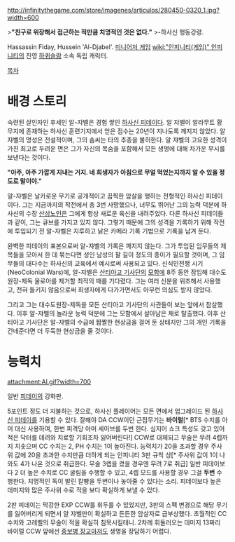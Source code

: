 http://infinitythegame.com/store/imagenes/articulos/280450-0320_1.jpg?width=600

>'''"친구로 위장해서 접근하는 적만큼 치명적인 것은 없다."'''
>-하사신 행동강령.

Hassassin Fiday, Hussein 'Al-Djabel'. [[미니어처 게임]]  [[wiki:"인피니티(게임)" 인피니티]]의 진영 [[하퀴슬람]] 소속 독립 캐릭터.

[[목차]]
= 배경 스토리 =
숙련된 살인자인 후세인 알-쟈벨은 경험 쌓인 [[하사신 피데이]]다. 알 쟈벨이 알라무트 황무지에 존재하는 하사신 훈련기지에서 얻은 점수는 20년이 지나도록 깨지지 않았다. 알 쟈벨의 명성은 전설적이며, 그의 솜씨는 타의 추종을 불허한다. 알 쟈벨의 고요한 성격이 가진 최고로 두려운 면은 그가 자신의 목숨을 포함해서 모든 생명에 대해 차가운 무시를 보낸다는 것이다.

'''"아주, 아주 가깝게 지내는 거지. 네 희생자가 아침으로 무얼 먹었는지까지 알 수 있을 정도로 말이야."'''

알-쟈벨은 날카로운 무기로 공개적이고 끔찍한 암살을 행하는 전형적인 하사신 피데이이다. 그는 지금까지의 작전에서 총 3번 사망했으나, 너무도 뛰어난 그의 능력 덕분에 하사신의 수장 [[산상노인]]은 그에게 항상 새로운 육신을 내려주었다. 다른 하사신 피데이들과 같이, 그는 큐브를 가지고 있지 않다. 그렇기 때문에 그의 성격을 기록하기 위해 작전에 투입되기 전 알-쟈벨은 지루하고 낡은 카메라 기록 기법으로 기록을 남겨 둔다.

완벽한 피데이의 표본으로써 알-쟈벨의 기록은 깨지지 않는다. 그가 투입된 임무들의 제목들을 모아서 한 데 묶는다면 성인 남성의 팔 길이 정도의 종이가 필요할 것이며, 그 임무들의 대다수는 하사신의 교육에서 예시로써 사용되고 있다. 신식민전쟁 시기(NeoColonial Wars)에, 알-쟈벨은 [[산티아고 기사단]]의 [[모함]]에 8주 동안 잠입해 대수도원장-제독 울로아를 제거할 최적의 때를 기다렸다. 그는 여러 신분을 위조해서 사용했고, 전혀 들키지 않음으로써 희생자에게 다가가면서도 아무런 의심도 받지 않았다.  

그리고 그는 대수도원장-제독을 모든 산티아고 기사단의 사관들이 보는 앞에서 참살했다. 이후 알-쟈벨의 놀라운 능력 덕분에 그는 모함에서 살아남은 채로 탈출했다. 이후 산티아고 기사단은 알-쟈벨의 수급에 짭짤한 현상금을 걸어 둔 상태지만 그의 개인 기록을 건네준다면 더 두둑한 현상금을 줄 것이다.


= 능력치 =
attachment:Al.gif?width=700

일반 [[하사신 피데이|피데이]]의 강화판.

5포인트 정도 더 지불하는 것으로, 하사신 플레이어는 모든 면에서 업그레이드 된 [[하사신 피데이]]를 기용할 수 있다. 잘해야 DA CCW이던 근접무기는 '''바이럴'''[* BTS 수치를 아머 대신 사용하여, 한번 피격당 아머 세이브를 두번 한다. 심지어 쇼크 특성도 갖고 있어 적은 닥터를 데려와 치료할 기회조차 잃어버린다!] CCW로 대체되고 무술은 무려 4렙까지 치솟으며 CC 수치는 2, PH 수치는 1이 높아진다. 능력치가 20을 초과할 경우 주사위 값에 20을 초과한 수치만큼 더하게 되는 인피니티 3판 규칙 상[* 주사위 값이 1이 나와도 4가 나온 것으로 취급한다. 무술 3렙을 켰을 경우엔 무려 7로 취급] 일반 피데이보다 2 더 높은 수치로 CC 굴림을 수행할 수 있고, 4렙 모드를 사용할 경우 그걸 '''두번''' 수행한다. 치명적인 독이 발린 칼빵을 두번이나 놓아줄 수 있다는 소리. 피데이보다 높은 데미지와 많은 주사위 수로 적을 보다 확실하게 보낼 수 있다.

2판 피데이는 막강한 EXP CCW를 휘두를 수 있었지만, 3판의 스펙 변경으로 해당 무기를 잃어버리게 되면서 알 쟈벨만이 확실하고 든든한 암살자로 급부상했다. 초월적인 CC수치와 고레벨의 무술이 적을 확실히 침묵시킬테니. 2차례 휘둘러오는 데미지 13짜리 바이럴 CCW 앞에선 [[성묘 기사단|중보병 장교]]마저도 생명을 장담하기 어렵다.

